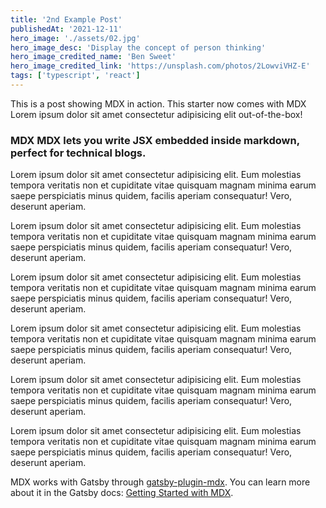 ```yaml
---
title: '2nd Example Post'
publishedAt: '2021-12-11'
hero_image: './assets/02.jpg'
hero_image_desc: 'Display the concept of person thinking'
hero_image_credited_name: 'Ben Sweet'
hero_image_credited_link: 'https://unsplash.com/photos/2LowviVHZ-E'
tags: ['typescript', 'react']
---
```


This is a post showing MDX in action. This starter now comes with MDX Lorem ipsum dolor sit amet consectetur adipisicing elit out-of-the-box!

### MDX MDX lets you write JSX embedded inside markdown, perfect for technical blogs.

Lorem ipsum dolor sit amet consectetur adipisicing elit. Eum molestias tempora veritatis non et cupiditate vitae quisquam
magnam minima earum saepe perspiciatis minus quidem, facilis aperiam consequatur! Vero, deserunt aperiam.

Lorem ipsum dolor sit amet consectetur adipisicing elit. Eum molestias tempora veritatis non et cupiditate vitae quisquam
magnam minima earum saepe perspiciatis minus quidem, facilis aperiam consequatur! Vero, deserunt aperiam.

Lorem ipsum dolor sit amet consectetur adipisicing elit. Eum molestias tempora veritatis non et cupiditate vitae quisquam
magnam minima earum saepe perspiciatis minus quidem, facilis aperiam consequatur! Vero, deserunt aperiam.

Lorem ipsum dolor sit amet consectetur adipisicing elit. Eum molestias tempora veritatis non et cupiditate vitae quisquam
magnam minima earum saepe perspiciatis minus quidem, facilis aperiam consequatur! Vero, deserunt aperiam.

Lorem ipsum dolor sit amet consectetur adipisicing elit. Eum molestias tempora veritatis non et cupiditate vitae quisquam
magnam minima earum saepe perspiciatis minus quidem, facilis aperiam consequatur! Vero, deserunt aperiam.

Lorem ipsum dolor sit amet consectetur adipisicing elit. Eum molestias tempora veritatis non et cupiditate vitae quisquam
magnam minima earum saepe perspiciatis minus quidem, facilis aperiam consequatur! Vero, deserunt aperiam.

MDX works with Gatsby through [gatsby-plugin-mdx](https://www.gatsbyjs.org/packages/gatsby-plugin-mdx/).
You can learn more about it in the Gatsby docs: [Getting Started with MDX](https://www.gatsbyjs.org/docs/mdx/getting-started/).
